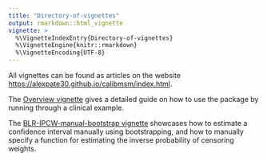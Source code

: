 ```yaml
---
title: "Directory-of-vignettes"
output: rmarkdown::html_vignette
vignette: >
  %\VignetteIndexEntry{Directory-of-vignettes}
  %\VignetteEngine{knitr::rmarkdown}
  %\VignetteEncoding{UTF-8}
---
```


All vignettes can be found as articles on the website [https://alexpate30.github.io/calibmsm/index.html](https://alexpate30.github.io/calibmsm/index.html).

The [Overview vignette](https://alexpate30.github.io/calibmsm/articles/overview.html) gives a detailed guide on how to use the package by running through a clinical example.

The [BLR-IPCW-manual-bootstrap vignette](https://alexpate30.github.io/calibmsm/articles/BLR-IPCW-manual-bootstrap.html) showcases how to estimate a confidence interval manually using bootstrapping, and how to manually specify a function for estimating the inverse probability of censoring weights.



